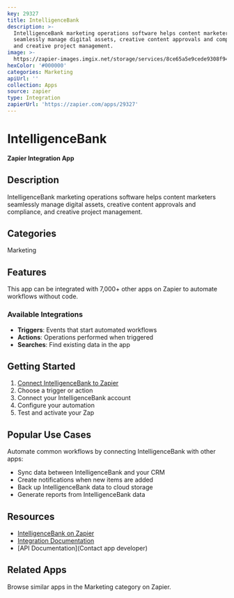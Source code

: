 ```yaml
---
key: 29327
title: IntelligenceBank
description: >-
  IntelligenceBank marketing operations software helps content marketers
  seamlessly manage digital assets, creative content approvals and compliance,
  and creative project management.
image: >-
  https://zapier-images.imgix.net/storage/services/8ce65a5e9cede9308f940a445482b828.png?auto=format%2Ccompress&ixlib=python-3.0.0&q=50
hexColor: '#000000'
categories: Marketing
apiUrl: ''
collection: Apps
source: zapier
type: Integration
zapierUrl: 'https://zapier.com/apps/29327'
---
```

# IntelligenceBank

**Zapier Integration App**

## Description

IntelligenceBank marketing operations software helps content marketers seamlessly manage digital assets, creative content approvals and compliance, and creative project management.

## Categories

Marketing

## Features

This app can be integrated with 7,000+ other apps on Zapier to automate workflows without code.

### Available Integrations

- **Triggers**: Events that start automated workflows
- **Actions**: Operations performed when triggered
- **Searches**: Find existing data in the app

## Getting Started

1. [Connect IntelligenceBank to Zapier](https://zapier.com/apps/29327)
2. Choose a trigger or action
3. Connect your IntelligenceBank account
4. Configure your automation
5. Test and activate your Zap

## Popular Use Cases

Automate common workflows by connecting IntelligenceBank with other apps:

- Sync data between IntelligenceBank and your CRM
- Create notifications when new items are added
- Back up IntelligenceBank data to cloud storage
- Generate reports from IntelligenceBank data

## Resources

- [IntelligenceBank on Zapier](https://zapier.com/apps/29327)
- [Integration Documentation](https://zapier.com/apps/29327/integrations)
- [API Documentation](Contact app developer)

## Related Apps

Browse similar apps in the Marketing category on Zapier.
